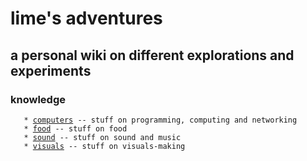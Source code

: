 = lime's adventures = 

== a personal wiki on different explorations and experiments == 

=== knowledge === 

    * [[computers]] -- stuff on programming, computing and networking
    * [[food]] -- stuff on food
    * [[sound]] -- stuff on sound and music
    * [[visuals]] -- stuff on visuals-making

